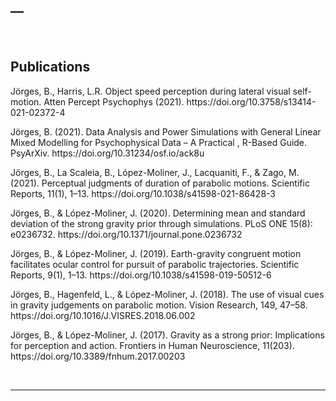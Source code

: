 ---
---

<br>

## Publications

Jörges, B., Harris, L.R. Object speed perception during lateral visual self-motion. Atten Percept Psychophys (2021). https://doi.org/10.3758/s13414-021-02372-4

Jörges, B. (2021). Data Analysis and Power Simulations with General Linear Mixed Modelling for Psychophysical Data – A Practical , R-Based Guide. PsyArXiv. https://doi.org/10.31234/osf.io/ack8u

Jörges, B., La Scaleia, B., López-Moliner, J., Lacquaniti, F., & Zago, M. (2021). Perceptual judgments of duration of parabolic motions. Scientific Reports, 11(1), 1–13. https://doi.org/10.1038/s41598-021-86428-3

Jörges, B., & López-Moliner, J. (2020). Determining mean and standard deviation of the strong gravity prior through simulations. PLoS ONE 15(8): e0236732. https://doi.org/10.1371/journal.pone.0236732

Jörges, B., & López-Moliner, J. (2019). Earth-gravity congruent motion facilitates ocular control for pursuit of parabolic trajectories. Scientific Reports, 9(1), 1–13. https://doi.org/10.1038/s41598-019-50512-6

Jörges, B., Hagenfeld, L., & López-Moliner, J. (2018). The use of visual cues in gravity judgements on parabolic motion. Vision Research, 149, 47–58. https://doi.org/10.1016/J.VISRES.2018.06.002

Jörges, B., & López-Moliner, J. (2017). Gravity as a strong prior: Implications for perception and action. Frontiers in Human Neuroscience, 11(203). https://doi.org/10.3389/fnhum.2017.00203

<br>

---